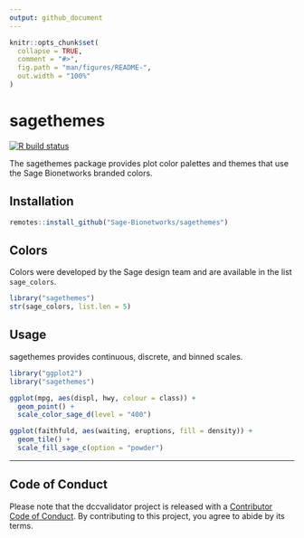 ```yaml
---
output: github_document
---
```


<!-- README.md is generated from README.Rmd. Please edit that file -->

```r
knitr::opts_chunk$set(
  collapse = TRUE,
  comment = "#>",
  fig.path = "man/figures/README-",
  out.width = "100%"
)
```

# sagethemes

<!-- badges: start -->
[![R build status](https://github.com/Sage-Bionetworks/sagethemes/workflows/R-CMD-check/badge.svg)](https://github.com/Sage-Bionetworks/sagethemes/actions)
<!-- badges: end -->

The sagethemes package provides plot color palettes and themes that use the Sage
Bionetworks branded colors.

## Installation

```r
remotes::install_github("Sage-Bionetworks/sagethemes")
```

## Colors

Colors were developed by the Sage design team and are available in the list
`sage_colors`.

```r
library("sagethemes")
str(sage_colors, list.len = 5)
```

## Usage

sagethemes provides continuous, discrete, and binned scales.

```r
library("ggplot2")
library("sagethemes")

ggplot(mpg, aes(displ, hwy, colour = class)) +
  geom_point() +
  scale_color_sage_d(level = "400")
```

```r
ggplot(faithfuld, aes(waiting, eruptions, fill = density)) +
  geom_tile() +
  scale_fill_sage_c(option = "powder")
```

---

## Code of Conduct

Please note that the dccvalidator project is released with a [Contributor Code
of Conduct](.github/CODE_OF_CONDUCT.md). By contributing to this project, you
agree to abide by its terms.
